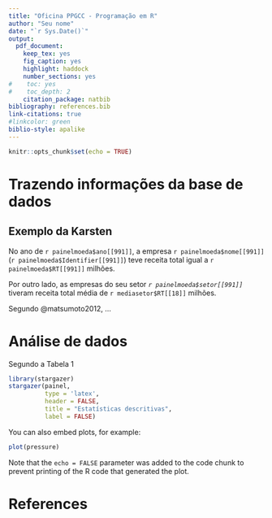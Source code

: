 ```yaml
---
title: "Oficina PPGCC - Programação em R"
author: "Seu nome"
date: "`r Sys.Date()`"
output:
  pdf_document:
    keep_tex: yes
    fig_caption: yes
    highlight: haddock
    number_sections: yes
#    toc: yes
#    toc_depth: 2
    citation_package: natbib
bibliography: references.bib
link-citations: true
#linkcolor: green
biblio-style: apalike
---
```


```r
knitr::opts_chunk$set(echo = TRUE)
```

# Trazendo informações da base de dados

## Exemplo da Karsten

No ano de `r painelmoeda$ano[[991]]`, a empresa `r painelmoeda$nome[[991]]` (`r painelmoeda$Identifier[[991]]`) teve receita total igual a `r painelmoeda$RT[[991]]` milhões.

Por outro lado, as empresas do seu setor *`r painelmoeda$setor[[991]]`* tiveram receita total média de `r mediasetor$RT[[18]]` milhões.

Segundo @matsumoto2012, ...

# Análise de dados

Segundo a Tabela 1 

```r
library(stargazer)
stargazer(painel, 
          type = 'latex', 
          header = FALSE,
          title = "Estatísticas descritivas",
          label = FALSE)
```



You can also embed plots, for example:

```r
plot(pressure)
```

Note that the `echo = FALSE` parameter was added to the code chunk to prevent printing of the R code that generated the plot.

# References
